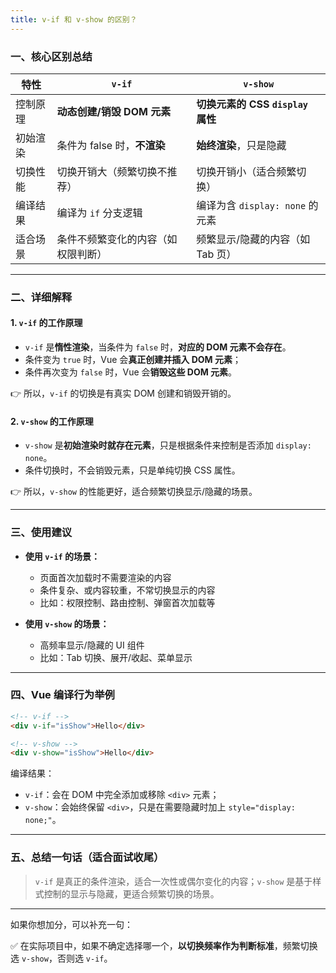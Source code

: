 ```yaml
---
title: v-if 和 v-show 的区别？
---
```



### 一、核心区别总结

| 特性   | `v-if`              | `v-show`                   |
| ---- | ------------------- | -------------------------- |
| 控制原理 | **动态创建/销毁 DOM 元素**  | **切换元素的 CSS `display` 属性** |
| 初始渲染 | 条件为 false 时，**不渲染** | **始终渲染**，只是隐藏              |
| 切换性能 | 切换开销大（频繁切换不推荐）      | 切换开销小（适合频繁切换）              |
| 编译结果 | 编译为 `if` 分支逻辑       | 编译为含 `display: none` 的元素   |
| 适合场景 | 条件不频繁变化的内容（如权限判断）   | 频繁显示/隐藏的内容（如 Tab 页）        |

---

### 二、详细解释

#### 1. `v-if` 的工作原理

* `v-if` 是**惰性渲染**，当条件为 `false` 时，**对应的 DOM 元素不会存在**。
* 条件变为 `true` 时，Vue 会**真正创建并插入 DOM 元素**；
* 条件再次变为 `false` 时，Vue 会**销毁这些 DOM 元素**。

👉 所以，`v-if` 的切换是有真实 DOM 创建和销毁开销的。

#### 2. `v-show` 的工作原理

* `v-show` 是**初始渲染时就存在元素**，只是根据条件来控制是否添加 `display: none`。
* 条件切换时，不会销毁元素，只是单纯切换 CSS 属性。

👉 所以，`v-show` 的性能更好，适合频繁切换显示/隐藏的场景。

---

### 三、使用建议

* **使用 `v-if` 的场景：**

  * 页面首次加载时不需要渲染的内容
  * 条件复杂、或内容较重，不常切换显示的内容
  * 比如：权限控制、路由控制、弹窗首次加载等

* **使用 `v-show` 的场景：**

  * 高频率显示/隐藏的 UI 组件
  * 比如：Tab 切换、展开/收起、菜单显示

---

### 四、Vue 编译行为举例

```html
<!-- v-if -->
<div v-if="isShow">Hello</div>

<!-- v-show -->
<div v-show="isShow">Hello</div>
```

编译结果：

* `v-if`：会在 DOM 中完全添加或移除 `<div>` 元素；
* `v-show`：会始终保留 `<div>`，只是在需要隐藏时加上 `style="display: none;"`。

---

### 五、总结一句话（适合面试收尾）

> `v-if` 是真正的条件渲染，适合一次性或偶尔变化的内容；`v-show` 是基于样式控制的显示与隐藏，更适合频繁切换的场景。

---

如果你想加分，可以补充一句：

✅ 在实际项目中，如果不确定选择哪一个，**以切换频率作为判断标准**，频繁切换选 `v-show`，否则选 `v-if`。
